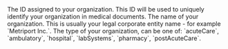 <ResponseField name="id" type="string" required>
  The ID assigned to your organization. This ID will be used to uniquely identify your
  organization in medical documents.
</ResponseField>

<ResponseField name="name" type="string" required>
  The name of your organization. This is usually your legal corporate entity name - for example
  `Metriport Inc.`.
</ResponseField>

<ResponseField name="type" type="string" required>
  The type of your organization, can be one of: `acuteCare`, `ambulatory`, `hospital`, `labSystems`,
  `pharmacy`, `postAcuteCare`.
</ResponseField>

<ResponseField name="location" type="Address" required>
  <Snippet file="address-response.mdx" />
</ResponseField>
